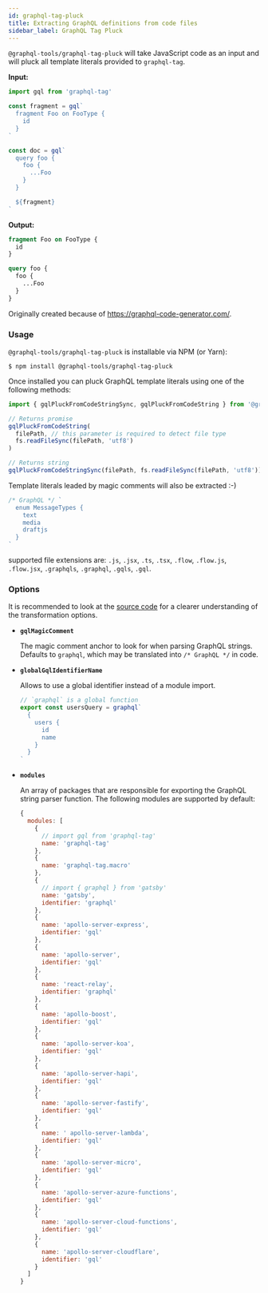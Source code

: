```yaml
---
id: graphql-tag-pluck
title: Extracting GraphQL definitions from code files
sidebar_label: GraphQL Tag Pluck
---
```


`@graphql-tools/graphql-tag-pluck` will take JavaScript code as an input and will pluck all template literals provided to `graphql-tag`.

**Input:**

```js
import gql from 'graphql-tag'

const fragment = gql`
  fragment Foo on FooType {
    id
  }
`

const doc = gql`
  query foo {
    foo {
      ...Foo
    }
  }

  ${fragment}
`
```

**Output:**

```graphql
fragment Foo on FooType {
  id
}

query foo {
  foo {
    ...Foo
  }
}
```

Originally created because of https://graphql-code-generator.com/.

### Usage

`@graphql-tools/graphql-tag-pluck` is installable via NPM (or Yarn):

    $ npm install @graphql-tools/graphql-tag-pluck

Once installed you can pluck GraphQL template literals using one of the following methods:

```js
import { gqlPluckFromCodeStringSync, gqlPluckFromCodeString } from '@graphql-tools/graphql-tag-pluck'

// Returns promise
gqlPluckFromCodeString(
  filePath, // this parameter is required to detect file type
  fs.readFileSync(filePath, 'utf8')
)

// Returns string
gqlPluckFromCodeStringSync(filePath, fs.readFileSync(filePath, 'utf8'))
```

Template literals leaded by magic comments will also be extracted :-)

<!-- Prettier adds `;` at the beginning  -->
<!-- prettier-ignore -->
```js
/* GraphQL */ `
  enum MessageTypes {
    text
    media
    draftjs
  }
`
```

supported file extensions are: `.js`, `.jsx`, `.ts`, `.tsx`, `.flow`, `.flow.js`, `.flow.jsx`, `.graphqls`, `.graphql`, `.gqls`, `.gql`.

### Options

It is recommended to look at the [source code](https://github.com/ardatan/graphql-tools/blob/master/packages/graphql-tag-pluck/src/visitor.ts) for a clearer understanding of the transformation options.

- **`gqlMagicComment`**

  The magic comment anchor to look for when parsing GraphQL strings. Defaults to `graphql`, which may be translated into `/* GraphQL */` in code.

- **`globalGqlIdentifierName`**

  Allows to use a global identifier instead of a module import.

  ```js
  // `graphql` is a global function
  export const usersQuery = graphql`
    {
      users {
        id
        name
      }
    }
  `
  ```

- **`modules`**

  An array of packages that are responsible for exporting the GraphQL string parser function. The following modules are supported by default:

  ```js
  {
    modules: [
      {
        // import gql from 'graphql-tag'
        name: 'graphql-tag'
      },
      {
        name: 'graphql-tag.macro'
      },
      {
        // import { graphql } from 'gatsby'
        name: 'gatsby',
        identifier: 'graphql'
      },
      {
        name: 'apollo-server-express',
        identifier: 'gql'
      },
      {
        name: 'apollo-server',
        identifier: 'gql'
      },
      {
        name: 'react-relay',
        identifier: 'graphql'
      },
      {
        name: 'apollo-boost',
        identifier: 'gql'
      },
      {
        name: 'apollo-server-koa',
        identifier: 'gql'
      },
      {
        name: 'apollo-server-hapi',
        identifier: 'gql'
      },
      {
        name: 'apollo-server-fastify',
        identifier: 'gql'
      },
      {
        name: ' apollo-server-lambda',
        identifier: 'gql'
      },
      {
        name: 'apollo-server-micro',
        identifier: 'gql'
      },
      {
        name: 'apollo-server-azure-functions',
        identifier: 'gql'
      },
      {
        name: 'apollo-server-cloud-functions',
        identifier: 'gql'
      },
      {
        name: 'apollo-server-cloudflare',
        identifier: 'gql'
      }
    ]
  }
  ```

